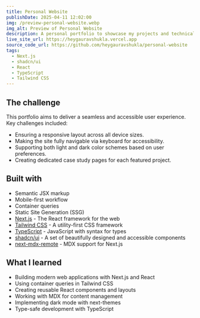 ```yaml
---
title: Personal Website
publishDate: 2025-04-11 12:02:00
img: /preview-personal-website.webp
img_alt: Preview of Personal Website
description: A personal portfolio to showcase my projects and technical skills. Fully responsive, accessible, and built with modern web technologies.
live_site_url: https://heygauravshukla.vercel.app
source_code_url: https://github.com/heygauravshukla/personal-website
tags:
  - Next.js
  - shadcn/ui
  - React
  - TypeScript
  - Tailwind CSS
---
```


## The challenge

This portfolio aims to deliver a seamless and accessible user experience. Key challenges included:

- Ensuring a responsive layout across all device sizes.
- Making the site fully navigable via keyboard for accessibility.
- Supporting both light and dark color schemes based on user preferences.
- Creating dedicated case study pages for each featured project.

## Built with

- Semantic JSX markup
- Mobile-first workflow
- Container queries
- Static Site Generation (SSG)
- [Next.js](https://nextjs.org) - The React framework for the web
- [Tailwind CSS](https://tailwindcss.com) - A utility-first CSS framework
- [TypeScript](https://www.typescriptlang.org) - JavaScript with syntax for types
- [shadcn/ui](https://ui.shadcn.com) - A set of beautifully designed and accessible components
- [next-mdx-remote](https://github.com/hashicorp/next-mdx-remote) - MDX support for Next.js

## What I learned

- Building modern web applications with Next.js and React
- Using container queries in Tailwind CSS
- Creating reusable React components and layouts
- Working with MDX for content management
- Implementing dark mode with next-themes
- Type-safe development with TypeScript

